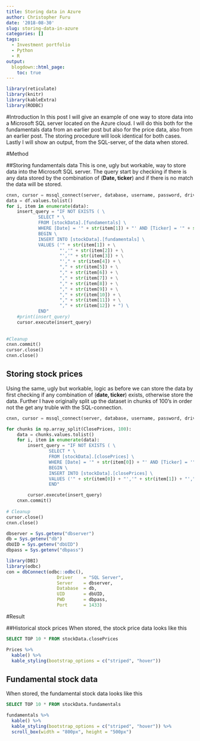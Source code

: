 ```yaml
---
title: Storing data in Azure
author: Christopher Furu
date: '2018-08-30'
slug: storing-data-in-azure
categories: []
tags:
  - Investment portfolio
  - Python
  - R
output:
  blogdown::html_page:
    toc: true
---
```


```r
library(reticulate)
library(knitr)
library(kableExtra)
library(RODBC)
```
#Introduction
In this post I will give an example of one way to store data into a Microsoft SQL server located on the Azure cloud. I will do this both for the fundamentals data from an earlier post but also for the price data, also from an earlier post. The storing procedure will look identical for both cases. Lastly I will show an output, from the SQL-server, of the data when stored.

#Method

##Storing fundamentals data
This is one, ugly but workable, way to store data into the Microsoft SQL server. The query start by checking if there is any data stored by the combination of (**Date, ticker**) and if there is no match the data will be stored.
```python
cnxn, cursor = mssql_connect(server, database, username, password, driver)
data = df.values.tolist()
for i, item in enumerate(data):
    insert_query = "IF NOT EXISTS ( \
            SELECT * \
            FROM [stockData].[fundamentals] \
            WHERE [Date] = '" + str(item[1]) + "' AND [Ticker] = '" + str(item[2]) + "') \
            BEGIN \
            INSERT INTO [stockData].[fundamentals] \
            VALUES ('" + str(item[1]) + \
                    "','" + str(item[2]) + \
                    "','" + str(item[3]) + \
                    "'," + str(item[4]) + \
                    "," + str(item[5]) + \
                    "," + str(item[6]) + \
                    "," + str(item[7]) + \
                    "," + str(item[8]) + \
                    "," + str(item[9]) + \
                    "," + str(item[10]) + \
                    "," + str(item[11]) + \
                    "," + str(item[12]) + ") \
            END"
    #print(insert_query)
    cursor.execute(insert_query)
    
    
#Cleanup
cnxn.commit()
cursor.close()
cnxn.close()
```

## Storing stock prices
Using the same, ugly but workable, logic as before we can store the data by first checking if any combination of (**date, ticker**) exists, otherwise store the data. Further I have originally split up the dataset in chunks of 100's in order not the get any truble with the SQL-connection.
```python
cnxn, cursor = mssql_connect(server, database, username, password, driver)

for chunks in np.array_split(ClosePrices, 100):
    data = chunks.values.tolist()
    for i, item in enumerate(data):
        insert_query = "IF NOT EXISTS ( \
                SELECT * \
                FROM [stockData].[closePrices] \
                WHERE [Date] = '" + str(item[0]) + "' AND [Ticker] = '" + str(item[1]) + "') \
                BEGIN \
                INSERT INTO [stockData].[closePrices] \
                VALUES ('" + str(item[0]) + "','" + str(item[1]) + "'," + str(item[2]) + "," + str(item[3]) + ") \
                END"

        cursor.execute(insert_query)
    cnxn.commit()
    
# Cleanup
cursor.close()
cnxn.close()
```

```r
dbserver = Sys.getenv("dbserver")
db = Sys.getenv("db")
dbUID = Sys.getenv("dbUID")
dbpass = Sys.getenv("dbpass")

library(DBI)
library(odbc)
con = dbConnect(odbc::odbc(),
                   Driver    = "SQL Server", 
                   Server    = dbserver,
                   Database  = db,
                   UID       = dbUID,
                   PWD       = dbpass,
                   Port      = 1433)
```

#Result

##Historical stock prices
When stored, the stock price data looks like this
```sql

SELECT TOP 10 * FROM stockData.closePrices

```

```r
Prices %>%
  kable() %>%
  kable_styling(bootstrap_options = c("striped", "hover"))
```

## Fundamental stock data
When stored, the fundamental stock data looks like this
```sql

SELECT TOP 10 * FROM stockData.fundamentals

```

```r
fundamentals %>%
  kable() %>%
  kable_styling(bootstrap_options = c("striped", "hover")) %>%
  scroll_box(width = "800px", height = "500px")
```